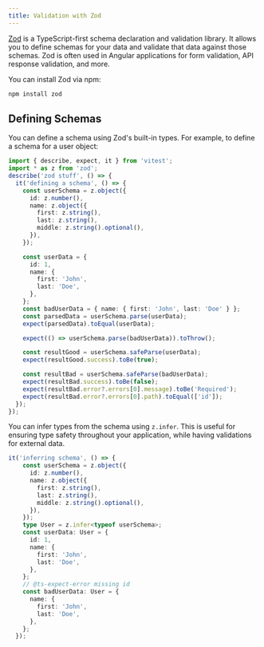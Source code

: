 ```yaml
---
title: Validation with Zod
---
```


[Zod](https://zod.dev/) is a TypeScript-first schema declaration and validation library. It allows you to define schemas for your data and validate that data against those schemas. Zod is often used in Angular applications for form validation, API response validation, and more.

You can install Zod via npm:

```bash
npm install zod
```

## Defining Schemas

You can define a schema using Zod's built-in types. For example, to define a schema for a user object:

```typescript
import { describe, expect, it } from 'vitest';
import * as z from 'zod';
describe('zod stuff', () => {
  it('defining a schema', () => {
    const userSchema = z.object({
      id: z.number(),
      name: z.object({
        first: z.string(),
        last: z.string(),
        middle: z.string().optional(),
      }),
    });

    const userData = {
      id: 1,
      name: {
        first: 'John',
        last: 'Doe',
      },
    };
    const badUserData = { name: { first: 'John', last: 'Doe' } };
    const parsedData = userSchema.parse(userData);
    expect(parsedData).toEqual(userData);

    expect(() => userSchema.parse(badUserData)).toThrow();

    const resultGood = userSchema.safeParse(userData);
    expect(resultGood.success).toBe(true);

    const resultBad = userSchema.safeParse(badUserData);
    expect(resultBad.success).toBe(false);
    expect(resultBad.error?.errors[0].message).toBe('Required');
    expect(resultBad.error?.errors[0].path).toEqual(['id']);
  });
});
```

You can infer types from the schema using `z.infer`. This is useful for ensuring type safety throughout your application, while having validations for external data.


```typescript ins={10} mark="User"
it('inferring schema', () => {
    const userSchema = z.object({
      id: z.number(),
      name: z.object({
        first: z.string(),
        last: z.string(),
        middle: z.string().optional(),
      }),
    });
    type User = z.infer<typeof userSchema>;
    const userData: User = {
      id: 1,
      name: {
        first: 'John',
        last: 'Doe',
      },
    };
    // @ts-expect-error missing id
    const badUserData: User = {
      name: {
        first: 'John',
        last: 'Doe',
      },
    };
  });
  ```